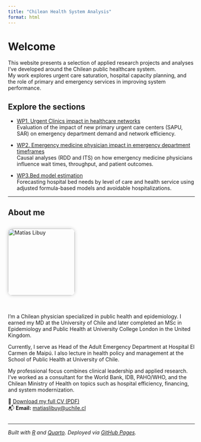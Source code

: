 ```yaml
---
title: "Chilean Health System Analysis"
format: html
---
```


# Welcome

This website presents a selection of applied research projects and analyses I've developed around the Chilean public healthcare system.  
My work explores urgent care saturation, hospital capacity planning, and the role of primary and emergency services in improving system performance.

## Explore the sections

- [WP1. Urgent Clinics impact in healthcare networks](urgent-clinics.html)  
  Evaluation of the impact of new primary urgent care centers (SAPU, SAR) on emergency department demand and network efficiency.

- [WP2. Emergency medicine physician impact in emergency department timeframes](physician-impact.html)  
  Causal analyses (RDD and ITS) on how emergency medicine physicians influence wait times, throughput, and patient outcomes.

- [WP3.Bed model estimation](bed-estimation.html)  
  Forecasting hospital bed needs by level of care and health service using adjusted formula-based models and avoidable hospitalizations.

---

## About me

<div style="display: flex; align-items: flex-start; gap: 20px; flex-wrap: wrap;">

<img src="matias-libuy.jpg" alt="Matías Libuy" style="width: 180px; border-radius: 12px; box-shadow: 0 0 10px #ccc;">

<div style="max-width: 600px;">

I'm a Chilean physician specialized in public health and epidemiology. I earned my MD at the University of Chile and later completed an MSc in Epidemiology and Public Health at University College London in the United Kingdom.

Currently, I serve as Head of the Adult Emergency Department at Hospital El Carmen de Maipú. I also lecture in health policy and management at the School of Public Health at University of Chile.

My professional focus combines clinical leadership and applied research. I've worked as a consultant for the World Bank, IDB, PAHO/WHO, and the Chilean Ministry of Health on topics such as hospital efficiency, financing, and system modernization.

📄 [Download my full CV (PDF)](Libuy_ML_CV.pdf)  
📬 **Email:** [matiaslibuy@uchile.cl](mailto:matiaslibuy@uchile.cl)

</div>
</div>

---

*Built with [R](https://www.r-project.org/) and [Quarto](https://quarto.org/). Deployed via [GitHub Pages](https://pages.github.com/).*


